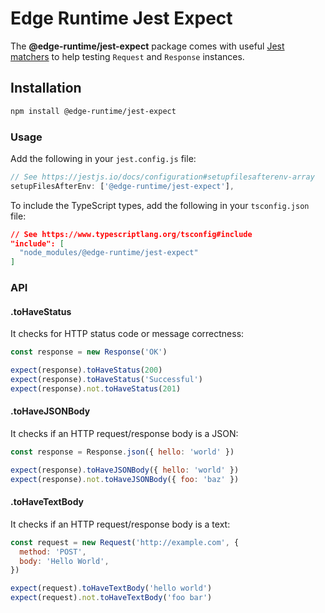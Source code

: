 # Edge Runtime Jest Expect

The **@edge-runtime/jest-expect** package comes with useful [Jest matchers](https://jestjs.io/docs/expect#expectextendmatchers) to help testing `Request` and `Response` instances.

## Installation

```sh npm2yarn
npm install @edge-runtime/jest-expect
```

### Usage

Add the following in your `jest.config.js` file:

```js
// See https://jestjs.io/docs/configuration#setupfilesafterenv-array
setupFilesAfterEnv: ['@edge-runtime/jest-expect'],
```

To include the TypeScript types, add the following in your `tsconfig.json` file:

```json
// See https://www.typescriptlang.org/tsconfig#include
"include": [
  "node_modules/@edge-runtime/jest-expect"
]
```

### API

#### .toHaveStatus

It checks for HTTP status code or message correctness:

```js
const response = new Response('OK')

expect(response).toHaveStatus(200)
expect(response).toHaveStatus('Successful')
expect(response).not.toHaveStatus(201)
```

#### .toHaveJSONBody

It checks if an HTTP request/response body is a JSON:

```js
const response = Response.json({ hello: 'world' })

expect(response).toHaveJSONBody({ hello: 'world' })
expect(response).not.toHaveJSONBody({ foo: 'baz' })
```

#### .toHaveTextBody

It checks if an HTTP request/response body is a text:

```js
const request = new Request('http://example.com', {
  method: 'POST',
  body: 'Hello World',
})

expect(request).toHaveTextBody('hello world')
expect(request).not.toHaveTextBody('foo bar')
```
